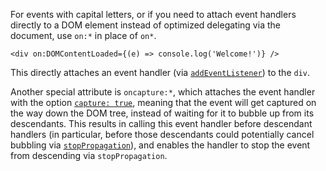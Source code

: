 <Title>on:* and oncapture:*</Title>

For events with capital letters, or if you need to attach event handlers directly to a DOM element instead of optimized delegating via the document, use `on:*` in place of `on*`.

```tsx
<div on:DOMContentLoaded={(e) => console.log('Welcome!')} />
```

This directly attaches an event handler (via [`addEventListener`](https://developer.mozilla.org/en-US/docs/Web/API/EventTarget/addEventListener)) to the `div`.

Another special attribute is `oncapture:*`, which attaches the event handler with the option [`capture: true`](https://developer.mozilla.org/en-US/docs/Web/API/EventTarget/addEventListener#capture), meaning that the event will get captured on the way down the DOM tree, instead of waiting for it to bubble up from its descendants. This results in calling this event handler before descendant handlers (in particular, before those descendants could potentially cancel bubbling via [`stopPropagation`](https://developer.mozilla.org/en-US/docs/Web/API/Event/stopPropagation)), and enables the handler to stop the event from descending via `stopPropagation`.